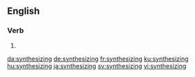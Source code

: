 ==English==

===Verb===
{{head|en|present participle}}

# {{present participle of|synthesize|lang=en|nocat=1}}

[[da:synthesizing]]
[[de:synthesizing]]
[[fr:synthesizing]]
[[ku:synthesizing]]
[[hu:synthesizing]]
[[ja:synthesizing]]
[[sv:synthesizing]]
[[vi:synthesizing]]